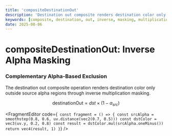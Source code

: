 ```yaml
---
title: 'compositeDestinationOut'
description: 'Destination out composite renders destination color only outside source alpha boundaries through inverse masking multiplication'
keywords: [composite, destination, out, inverse, masking, multiplication]
date: 2025-08-06
---
```



# compositeDestinationOut: Inverse Alpha Masking

### Complementary Alpha-Based Exclusion

The destination out composite operation renders destination color only outside source alpha regions through inverse multiplication masking.

$$
\text{destinationOut} = dst \times (1 - \alpha_{src})
$$

<FragmentEditor
        code={`
const fragment = () => {
        const srcAlpha = smoothstep(0.8, 0.6, uv.distance(vec2(0.7, 0.5)))
        const dstColor = vec3(uv.y, 0.2, 0.8)
        const result = dstColor.mul(srcAlpha.oneMinus())
        return vec4(result, 1)
}`}
/>